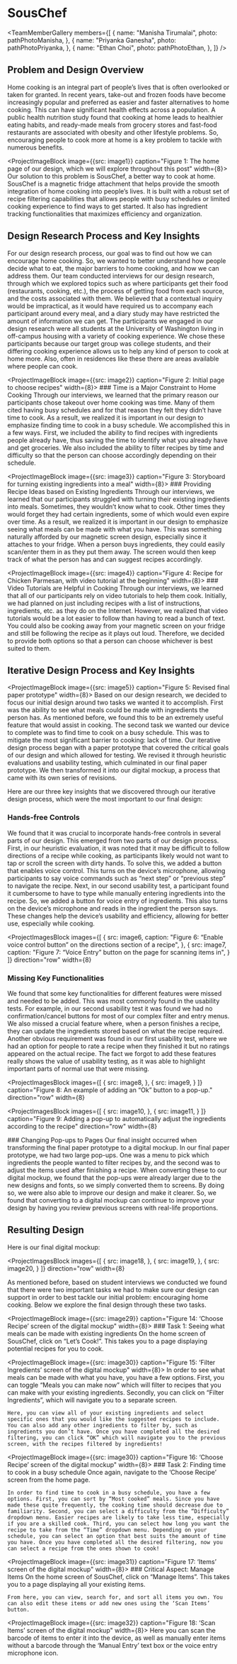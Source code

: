



# SousChef

<TeamMemberGallery members={[
    {
        name: "Manisha Tirumalai",
        photo: pathPhotoManisha,
    },
    {
        name: "Priyanka Ganesha",
        photo: pathPhotoPriyanka,
    },
    {
        name: "Ethan Choi",
        photo: pathPhotoEthan,
    },
]} />


## Problem and Design Overview

Home cooking is an integral part of people’s lives that is often overlooked or taken for granted. In recent years, take-out and frozen foods have become increasingly popular and preferred as easier and faster alternatives to home cooking. This can have significant health effects across a population. A public health nutrition study found that cooking at home leads to healthier eating habits, and ready-made meals from grocery stores and fast-food restaurants are associated with obesity and other lifestyle problems. So, encouraging people to cook more at home is a key problem to tackle with numerous benefits.

<ProjectImageBlock image={{src: image1}} caption="Figure 1: The home page of our design, which we will explore throughout this post" width={8}>
    Our solution to this problem is SousChef, a better way to cook at home. SousChef is a magnetic fridge attachment that helps provide the smooth integration of home cooking into people’s lives. It is built with a robust set of recipe filtering capabilities that allows people with busy schedules or limited cooking experience to find ways to get started. It also has ingredient tracking functionalities that maximizes efficiency and organization.
</ProjectImageBlock>

## Design Research Process and Key Insights
For our design research process, our goal was to find out how we can encourage home cooking. So, we wanted to better understand how people decide what to eat, the major barriers to home cooking, and how we can address them. Our team conducted interviews for our design research, through which we explored topics such as where participants get their food (restaurants, cooking, etc.), the process of getting food from each source, and the costs associated with them. We believed that a contextual inquiry would be impractical, as it would have required us to accompany each participant around every meal, and a diary study may have restricted the amount of information we can get. The participants we engaged in our design research were all students at the University of Washington living in off-campus housing with a variety of cooking experience. We chose these participants because our target group was college students, and their differing cooking experience allows us to help any kind of person to cook at home more. Also, often in residences like these there are areas available where people can cook.

<ProjectImageBlock image={{src: image2}} caption="Figure 2: Initial page to choose recipes" width={8}>
    ### Time is a Major Constraint to Home Cooking
    Through our interviews, we learned that the primary reason our participants chose takeout over home cooking was time. Many of them cited having busy schedules and for that reason they felt they didn’t have time to cook. As a result, we realized it is important in our design to emphasize finding time to cook in a busy schedule. We accomplished this in a few ways. First, we included the ability to find recipes with ingredients people already have, thus saving the time to identify what you already have and get groceries. We also included the ability to filter recipes by time and difficulty so that the person can choose accordingly depending on their schedule.
</ProjectImageBlock>

<ProjectImageBlock image={{src: image3}} caption="Figure 3: Storyboard for turning existing ingredients into a meal" width={8}>
    ### Providing Recipe Ideas based on Existing Ingredients
    Through our interviews, we learned that our participants struggled with turning their existing ingredients into meals. Sometimes, they wouldn’t know what to cook. Other times they would forget they had certain ingredients, some of which would even expire over time. As a result, we realized it is important in our design to emphasize seeing what meals can be made with what you have. This was something naturally afforded by our magnetic screen design, especially since it attaches to your fridge. When a person buys ingredients, they could easily scan/enter them in as they put them away. The screen would then keep track of what the person has and can suggest recipes accordingly.
</ProjectImageBlock>

<ProjectImageBlock image={{src: image4}} caption="Figure 4: Recipe for Chicken Parmesan, with video tutorial at the beginning" width={8}>
    ### Video Tutorials are Helpful in Cooking
    Through our interviews, we learned that all of our participants rely on video tutorials to help them cook. Initially, we had planned on just including recipes with a list of instructions, ingredients, etc. as they do on the Internet. However, we realized that video tutorials would be a lot easier to follow than having to read a bunch of text. You could also be cooking away from your magnetic screen on your fridge and still be following the recipe as it plays out loud. Therefore, we decided to provide both options so that a person can choose whichever is best suited to them.
</ProjectImageBlock>

## Iterative Design Process and Key Insights

<ProjectImageBlock image={{src: image5}} caption="Figure 5: Revised final paper prototype" width={8}>
    Based on our design research, we decided to focus our initial design around two tasks we wanted it to accomplish. First was the ability to see what meals could be made with ingredients the person has. As mentioned before, we found this to be an extremely useful feature that would assist in cooking. The second task we wanted our device to complete was to find time to cook on a busy schedule. This was to mitigate the most significant barrier to cooking: lack of time. Our iterative design process began with a paper prototype that covered the critical goals of our design and which allowed for testing. We revised it through heuristic evaluations and usability testing, which culminated in our final paper prototype. We then transformed it into our digital mockup, a process that came with its own series of revisions.
</ProjectImageBlock>


Here are our three key insights that we discovered through our iterative design process, which were the most important to our final design:

### Hands-free Controls
We found that it was crucial to incorporate hands-free controls in several parts of our design. This emerged from two parts of our design process. First, in our heuristic evaluation, it was noted that it may be difficult to follow directions of a recipe while cooking, as participants likely would not want to tap or scroll the screen with dirty hands. To solve this, we added a button that enables voice control. This turns on the device’s microphone, allowing participants to say voice commands such as “next step” or “previous step” to navigate the recipe. Next, in our second usability test, a participant found it cumbersome to have to type while manually entering ingredients into the recipe. So, we added a button for voice entry of ingredients. This also turns on the device’s microphone and reads in the ingredient the person says. These changes help the device’s usability and efficiency, allowing for better use, especially while cooking.

<ProjectImagesBlock
    images={[
        {
            src: image6,
            caption: "Figure 6: “Enable voice control button” on the directions section of a recipe",
        },
        {
            src: image7,
            caption: "Figure 7: “Voice Entry” button on the page for scanning items in",
        }
    ]}
    direction="row"
    width={8}
>
</ProjectImagesBlock>

### Missing Key Functionalities
We found that some key functionalities for different features were missed and needed to be added. This was most commonly found in the usability tests. For example, in our second usability test it was found we had no confirmation/cancel buttons for most of our complex filter and entry menus. We also missed a crucial feature where, when a person finishes a recipe, they can update the ingredients stored based on what the recipe required. Another obvious requirement was found in our first usability test, where we had an option for people to rate a recipe when they finished it but no ratings appeared on the actual recipe. The fact we forgot to add these features really shows the value of usability testing, as it was able to highlight important parts of normal use that were missing.

<ProjectImagesBlock
    images={[
        {
            src: image8,
        },
        {
            src: image9,
        }
    ]}
    caption="Figure 8: An example of adding an “Ok” button to a pop-up."
    direction="row"
    width={8}
>
</ProjectImagesBlock>

<ProjectImagesBlock
    images={[
        {
            src: image10,
        },
        {
            src: image11,
        }
    ]}
    caption="Figure 9: Adding a pop-up to automatically adjust the ingredients according to the recipe"
    direction="row"
    width={8}
>
</ProjectImagesBlock>
<ProjectImagesBlock
    images={[
        {
            src: image12,
        },
        {
            src: image13,
        }
    ]}
    caption="Figure 10: Adding ratings to recipes"
    direction="row"
    width={8}
>
</ProjectImagesBlock>
<ProjectImagesBlock
    images={[
        {
            src: image14,
        },
        {
            src: image15,
        }
    ]}
    caption="Figure 11: Filter ingredients pop-up, from final paper prototype to digital mockup"
    direction="row"
    width={8}
>
    ### Changing Pop-ups to Pages
    Our final insight occurred when transforming the final paper prototype to a digital mockup. In our final paper prototype, we had two large pop-ups. One was a menu to pick which ingredients the people wanted to filter recipes by, and the second was to adjust the items used after finishing a recipe. When converting these to our digital mockup, we found that the pop-ups were already larger due to the new designs and fonts, so we simply converted them to screens. By doing so, we were also able to improve our design and make it clearer. So, we found that converting to a digital mockup can continue to improve your design by having you review previous screens with real-life proportions.

</ProjectImagesBlock>
<ProjectImagesBlock
    images={[
        {
            src: image16,
        },
        {
            src: image17,
        }
    ]}
    caption="Figure 12: Update ingredients pop-up, from final paper prototype to digital mockup"
    direction="row"
    width={8}
>
</ProjectImagesBlock>

## Resulting Design

Here is our final digital mockup:

<ProjectImagesBlock
    images={[
        {
            src: image18,
        },
        {
            src: image19,
        },
        {
            src: image20,
        }
    ]}
    direction="row"
    width={8}
>
</ProjectImagesBlock>
<ProjectImagesBlock
    images={[
        {
            src: image21,
        },
        {
            src: image22,
        },
        {
            src: image23,
        }
    ]}
    direction="row"
    width={8}
    caption="Figure 13: Digital Mockup overview"
>
</ProjectImagesBlock>
<ProjectImagesBlock
    images={[
        {
            src: image24,
        },
        {
            src: image25,
        },
        {
            src: image26,
        }
    ]}
    direction="row"
    width={8}
    caption="Figure 13: Digital Mockup overview"
>
</ProjectImagesBlock>
<ProjectImagesBlock
    images={[
        {
            src: image27,
        },
        {
            src: image28,
        }
    ]}
    direction="row"
    width={8}
    caption="Figure 13: Digital Mockup overview"
>
</ProjectImagesBlock>

As mentioned before, based on student interviews we conducted we found that there were two important tasks we had to make sure our design can support in order to best tackle our initial problem: encouraging home cooking. Below we explore the final design through these two tasks.

<ProjectImageBlock image={{src: image29}} caption="Figure 14: ‘Choose Recipe’ screen of the digital mockup" width={8}>
    ### Task 1: Seeing what meals can be made with existing ingredients
    On the home screen of SousChef, click on “Let’s Cook!”. This takes you to a page displaying potential recipes for you to cook.
</ProjectImageBlock>

<ProjectImageBlock image={{src: image30}} caption="Figure 15: ‘Filter Ingredients’ screen of the digital mockup" width={8}>
    In order to see what meals can be made with what you have, you have a few options. First, you can toggle “Meals you can make now” which will filter to recipes that you can make with your existing ingredients. Secondly, you can click on “Filter Ingredients”, which will navigate you to a separate screen.

    Here, you can view all of your existing ingredients and select specific ones that you would like the suggested recipes to include. You can also add any other ingredients to filter by, such as ingredients you don’t have. Once you have completed all the desired filtering, you can click “OK” which will navigate you to the previous screen, with the recipes filtered by ingredients!
</ProjectImageBlock>

<ProjectImageBlock image={{src: image30}} caption="Figure 16: ‘Choose Recipe’ screen of the digital mockup" width={8}>
    ### Task 2: Finding time to cook in a busy schedule
    Once again, navigate to the ‘Choose Recipe’ screen from the home page.

    In order to find time to cook in a busy schedule, you have a few options. First, you can sort by “Most cooked” meals. Since you have made these quite frequently, the cooking time should decrease due to familiarity. Second, you can select a difficulty from the “Difficulty” dropdown menu. Easier recipes are likely to take less time, especially if you are a skilled cook. Third, you can select how long you want the recipe to take from the “Time” dropdown menu. Depending on your schedule, you can select an option that best suits the amount of time you have. Once you have completed all the desired filtering, now you can select a recipe from the ones shown to cook!
</ProjectImageBlock>

<ProjectImageBlock image={{src: image31}} caption="Figure 17: ‘Items’ screen of the digital mockup" width={8}>
    ### Critical Aspect: Manage Items
    On the home screen of SousChef, click on “Manage Items”. This takes you to a page displaying all your existing items.

    From here, you can view, search for, and sort all items you own. You can also edit these items or add new ones using the ‘Scan Items’ button.
</ProjectImageBlock>

<ProjectImageBlock image={{src: image32}} caption="Figure 18: ‘Scan Items’ screen of the digital mockup" width={8}>
    Here you can scan the barcode of items to enter it into the device, as well as manually enter items without a barcode through the ‘Manual Entry’ text box or the voice entry microphone icon.
</ProjectImageBlock>
